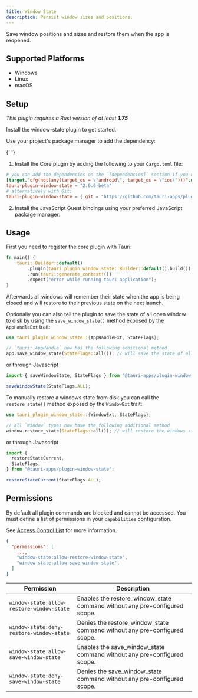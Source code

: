 ```yaml
---
title: Window State
description: Persist window sizes and positions.
---
```



<PluginLinks plugin="window-state" />

Save window positions and sizes and restore them when the app is reopened.

## Supported Platforms

- Windows
- Linux
- macOS

## Setup

_This plugin requires a Rust version of at least **1.75**_

Install the window-state plugin to get started.

<Tabs>
  <TabItem label="Automatic">

Use your project's package manager to add the dependency:

{' '}

<CommandTabs
	npm="npm run tauri add window-state"
	yarn="yarn run tauri add window-state"
	pnpm="pnpm tauri add window-state"
	cargo="cargo tauri add window-state"
/>

  </TabItem>
  <TabItem label="Manual">

1. Install the Core plugin by adding the following to your `Cargo.toml` file:

```toml title="src-tauri/Cargo.toml"
# you can add the dependencies on the `[dependencies]` section if you do not target mobile
[target."cfg(not(any(target_os = \"android\", target_os = \"ios\")))".dependencies]
tauri-plugin-window-state = "2.0.0-beta"
# alternatively with Git:
tauri-plugin-window-state = { git = "https://github.com/tauri-apps/plugins-workspace", branch = "v2" }
```

2. Install the JavaScript Guest bindings using your preferred JavaScript package manager:

  <CommandTabs
      npm="npm install @tauri-apps/plugin-window-state"
      yarn="yarn add @tauri-apps/plugin-window-state"
      pnpm="pnpm add @tauri-apps/plugin-window-state"
  />
  </TabItem>
</Tabs>

## Usage

First you need to register the core plugin with Tauri:

```rust title="src-tauri/src/main.rs" {3}
fn main() {
    tauri::Builder::default()
        .plugin(tauri_plugin_window_state::Builder::default().build())
        .run(tauri::generate_context!())
        .expect("error while running tauri application");
}
```

Afterwards all windows will remember their state when the app is being closed and will restore to their previous state on the next launch.

Optionally you can also tell the plugin to save the state of all open window to disk by using the `save_window_state()` method exposed by the `AppHandleExt` trait:

```rust
use tauri_plugin_window_state::{AppHandleExt, StateFlags};

// `tauri::AppHandle` now has the following additional method
app.save_window_state(StateFlags::all()); // will save the state of all open windows to disk
```

or through Javascript

```javascript
import { saveWindowState, StateFlags } from "@tauri-apps/plugin-window-state";

saveWindowState(StateFlags.ALL);
```

To manually restore a windows state from disk you can call the `restore_state()` method exposed by the `WindowExt` trait:

```rust
use tauri_plugin_window_state::{WindowExt, StateFlags};

// all `Window` types now have the following additional method
window.restore_state(StateFlags::all()); // will restore the windows state from disk
```

or through Javascript

```javascript
import {
  restoreStateCurrent,
  StateFlags,
} from "@tauri-apps/plugin-window-state";

restoreStateCurrent(StateFlags.ALL);
```

## Permissions

By default all plugin commands are blocked and cannot be accessed.
You must define a list of permissions in your `capabilities` configuration.

See [Access Control List](/references/v2/acl) for more information.

```json title="src-tauri/capabilities/main.json" ins={4-5}
{
  "permissions": [
    ...,
    "window-state:allow-restore-window-state",
    "window-state:allow-save-window-state",
  ]
}
```

| Permission                    | Description                                                       |
| ----------------------------- | ----------------------------------------------------------------- |
| `window-state:allow-restore-window-state` | Enables the restore_window_state command without any pre-configured scope.  |
| `window-state:deny-restore-window-state` | Denies the restore_window_state command without any pre-configured scope. |
| `window-state:allow-save-window-state`  | Enables the save_window_state command without any pre-configured scope.  |
| `window-state:deny-save-window-state`  | Denies the save_window_state command without any pre-configured scope.  |